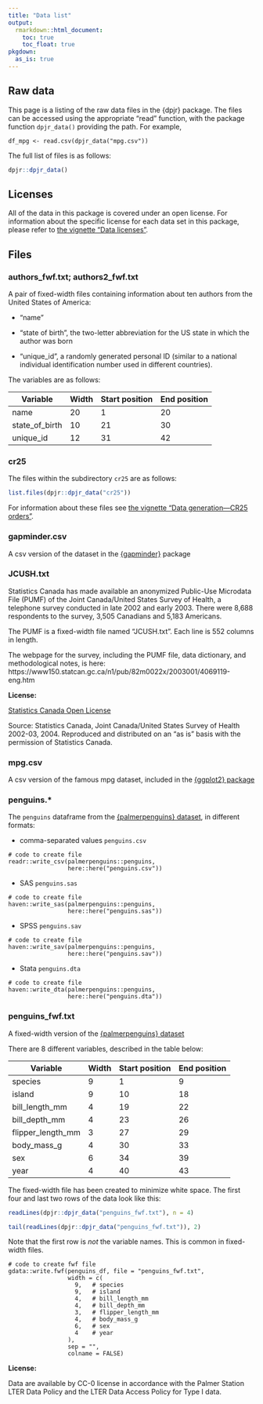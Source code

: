 ```yaml
---
title: "Data list"
output:
  rmarkdown::html_document:
    toc: true
    toc_float: true
pkgdown:
  as_is: true
---
```


## Raw data

This page is a listing of the raw data files in the {dpjr} package. The files can be accessed using the appropriate "read" function, with the package function `dpjr_data()` providing the path. For example, 

```
df_mpg <- read.csv(dpjr_data("mpg.csv"))
```

The full list of files is as follows:

```r
dpjr::dpjr_data()
```


## Licenses

All of the data in this package is covered under an open license. For information about the specific license for each data set in this package, please refer to [the vignette "Data licenses"](data_licenses.html). 



## Files

### authors_fwf.txt; authors2_fwf.txt

A pair of fixed-width files containing information about ten authors from the United States of America: 

* "name"

* "state of birth", the two-letter abbreviation for the US state in which the author was born

* "unique_id", a randomly generated personal ID (similar to a national individual identification number used in different countries).


The variables are as follows:

Variable           Width   Start position   End position
--------           -----   --------------   ------------
name               20      1                20
state_of_birth     10      21               30
unique_id          12      31               42



### cr25

The files within the subdirectory `cr25` are as follows:

```r
list.files(dpjr::dpjr_data("cr25"))
```

For information about these files see [the vignette "Data generation—CR25 orders"](data_generate_cr25_order.html).


### gapminder.csv

A csv version of the dataset in the [{gapminder}](https://CRAN.R-project.org/package=gapminder) package


### JCUSH.txt

Statistics Canada has made available an anonymized Public-Use Microdata File (PUMF) of the Joint Canada/United States Survey of Health, a telephone survey conducted in late 2002 and early 2003. There were 8,688 respondents to the survey, 3,505 Canadians and 5,183 Americans. 

The PUMF is a fixed-width file named "JCUSH.txt". Each line is 552 columns in length.


The webpage for the survey, including the PUMF file, data dictionary, and methodological notes, is here:
https://www150.statcan.gc.ca/n1/pub/82m0022x/2003001/4069119-eng.htm



**License:**

[Statistics Canada Open License](https://www.statcan.gc.ca/en/reference/licence)

Source: Statistics Canada, Joint Canada/United States Survey of Health 2002-03, 2004. Reproduced and distributed on an "as is" basis with the permission of Statistics Canada.



### mpg.csv

A csv version of the famous mpg dataset, included in the [{ggplot2} package](https://ggplot2.tidyverse.org/reference/mpg.html)



### penguins.*

The `penguins` dataframe from the [{palmerpenguins} dataset](https://allisonhorst.github.io/palmerpenguins/), in different formats:

* comma-separated values `penguins.csv`

```
# code to create file
readr::write_csv(palmerpenguins::penguins, 
                 here::here("penguins.csv"))
```

* SAS `penguins.sas`

```
# code to create file
haven::write_sas(palmerpenguins::penguins, 
                 here::here("penguins.sas"))
```

* SPSS `penguins.sav`


```
# code to create file
haven::write_sav(palmerpenguins::penguins,
                 here::here("penguins.sav"))
```


* Stata `penguins.dta`


```
# code to create file
haven::write_dta(palmerpenguins::penguins,
                 here::here("penguins.dta"))
```


### penguins_fwf.txt

A fixed-width version of the [{palmerpenguins} dataset](https://allisonhorst.github.io/palmerpenguins/)

There are 8 different variables, described in the table below:

Variable           Width   Start position   End position
--------           -----   --------------   ------------
species            9       1                9
island             9       10               18
bill_length_mm     4       19               22
bill_depth_mm      4       23               26
flipper_length_mm  3       27               29
body_mass_g        4       30               33
sex                6       34               39
year               4       40               43




The fixed-width file has been created to minimize white space. The first four and last two rows of the data look like this:


```r
readLines(dpjr::dpjr_data("penguins_fwf.txt"), n = 4)
```

```r
tail(readLines(dpjr::dpjr_data("penguins_fwf.txt")), 2)
```

Note that the first row is _not_ the variable names. This is common in fixed-width files.

```
# code to create fwf file
gdata::write.fwf(penguins_df, file = "penguins_fwf.txt",
                 width = c(
                   9,   # species
                   9,   # island
                   4,   # bill_length_mm
                   4,   # bill_depth_mm
                   3,   # flipper_length_mm
                   4,   # body_mass_g
                   6,   # sex
                   4    # year
                 ),
                 sep = "",
                 colname = FALSE)

```


**License:**

Data are available by CC-0 license in accordance with the Palmer Station LTER Data Policy and the LTER Data Access Policy for Type I data.



